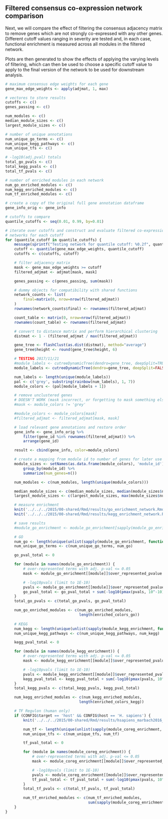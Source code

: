 ## Filtered consensus co-expression network comparison

Next, we will compare the effect of filtering the consensus adjacency matrix to
remove genes which are not strongly co-expressed with any other genes.
Different cutoff values ranging in severity are tested and, in each case,
functional enrichment is measured across all modules in the filtered network.

Plots are then generated to show the effects of applying the varying levels of
filtering, which can then be used to choose a specific cutoff value to apply to
the final version of the network to be used for downstream analysis.

```r
# maximum consensus edge weights for each gene
gene_max_edge_weights <- apply(adjmat, 1, max)

# vectores to store results
cutoffs <- c()
genes_passing <- c()

num_modules <- c()
median_module_sizes <- c()
largest_module_sizes <- c()

# number of unique annotations
num_unique_go_terms <- c()
num_unique_kegg_pathways <- c()
num_unique_tfs <- c()

# -log10(adj.pval) totals
total_go_pvals <- c()
total_kegg_pvals <- c()
total_tf_pvals <- c()

# number of enriched modules in each network
num_go_enriched_modules <- c()
num_kegg_enriched_modules <- c()
num_tf_enriched_modules <- c()

# create a copy of the original full gene annotation dataframe
gene_info_orig <- gene_info

# cutoffs to compare
quantile_cutoffs <- seq(0.01, 0.99, by=0.01)

# iterate over cutoffs and construct and evaluate filtered co-expression 
# networks for each cutoff
for (quantile_cutoff in quantile_cutoffs) {
    message(sprintf("Testing network for quantile cutoff: %0.2f", quantile_cutoff))
    cutoff <- quantile(gene_max_edge_weights, quantile_cutoff)
    cutoffs <- c(cutoffs, cutoff)

    # filter adjacency matrix
    mask <- gene_max_edge_weights >= cutoff
    filtered_adjmat <- adjmat[mask, mask]

    genes_passing <- c(genes_passing, sum(mask))

    # dummy objects for compatibility with shared functions
    network_counts <- list(
        final=matrix(0, nrow=nrow(filtered_adjmat))
    )
    rownames(network_counts$final) <- rownames(filtered_adjmat)

    count_table <- matrix(0, nrow=nrow(filtered_adjmat)) 
    rownames(count_table) <- rownames(filtered_adjmat)

    # convert to distance matrix and perform hierarchical clustering
    distmat <- 1 - (filtered_adjmat / max(filtered_adjmat))

    gene_tree <- flashClust(as.dist(distmat), method="average")
    gene_tree$height <- round(gene_tree$height, 6)

    # TESTING 2017/11/21
    #module_labels <- cutreeDynamicTree(dendro=gene_tree, deepSplit=TRUE, minModuleSize=10)
    module_labels <- cutreeDynamicTree(dendro=gene_tree, deepSplit=FALSE, minModuleSize=10)

    num_labels <- length(unique(module_labels))
    pal <- c('grey', substring(rainbow(num_labels), 1, 7))
    module_colors <- (pal[module_labels + 1])

    # remove unclustered genes
    # DOESN'T WORK (mask incorrect, or forgetting to mask something else?)
    #mask <- module_colors != 'grey'

    #module_colors <- module_colors[mask]
    #filtered_adjmat <- filtered_adjmat[mask, mask]

    # load relevant gene annotations and restore order
    gene_info <- gene_info_orig %>% 
        filter(gene_id %in% rownames(filtered_adjmat)) %>%
        arrange(gene_id)

    result <- cbind(gene_info, color=module_colors)

    # create a mapping from module id to number of genes for later use
    module_sizes <- setNames(as.data.frame(module_colors), 'module_id') %>% 
        group_by(module_id) %>% 
        summarize(num_genes=n())

    num_modules <- c(num_modules, length(unique(module_colors)))

    median_module_sizes <- c(median_module_sizes, median(module_sizes$num_genes))
    largest_module_sizes <- c(largest_module_sizes, max(module_sizes$num_genes))

    # measure enrichment
    knit('../../../2015/00-shared/Rmd/results/go_enrichment_network.Rmd', quiet=TRUE, output=tempfile())
    knit('../../../2015/00-shared/Rmd/results/kegg_enrichment_network.Rmd', quiet=TRUE, output=tempfile())

    # save results
    #module_go_enrichment <- module_go_enrichment[sapply(module_go_enrichment, nrow) > 0] 

    # GO
    num_go <- length(unique(unlist(sapply(module_go_enrichment, function(x) { x$category }))))
    num_unique_go_terms <- c(num_unique_go_terms, num_go)

    go_pval_total <- 0

    for (module in names(module_go_enrichment)) {
        # over-represented terms with adj. p-val <= 0.05
        mask <- module_go_enrichment[[module]]$over_represented_pvalue <= 0.05

        # -log10pvals (limit to 1E-10)
        pvals <- module_go_enrichment[[module]]$over_represented_pvalue[mask]
        go_pval_total <- go_pval_total + sum(-log10(pmax(pvals, 10^-10)))
    }
    total_go_pvals <- c(total_go_pvals, go_pval_total)

    num_go_enriched_modules <- c(num_go_enriched_modules,
                                 length(enriched_colors_go))
    
    # KEGG
    num_kegg <- length(unique(unlist(sapply(module_kegg_enrichment, function(x) { x$category }))))
    num_unique_kegg_pathways <- c(num_unique_kegg_pathways, num_kegg)

    kegg_pval_total <- 0

    for (module in names(module_kegg_enrichment)) {
        # over-represented terms with adj. p-val <= 0.05
        mask <- module_kegg_enrichment[[module]]$over_represented_pvalue <= 0.05

        # -log10pvals (limit to 1E-10)
        pvals <- module_kegg_enrichment[[module]]$over_represented_pvalue[mask]
        kegg_pval_total <- kegg_pval_total + sum(-log10(pmax(pvals, 10^-10)))
    }
    total_kegg_pvals <- c(total_kegg_pvals, kegg_pval_total)

    num_kegg_enriched_modules <- c(num_kegg_enriched_modules,
                                 length(enriched_colors_kegg))

    # TF Regulon (human only)
    if (CONFIG$target == 'host' && CONFIG$host == 'H. sapiens') {
        knit('../../../2015/00-shared/Rmd/results/hsapiens_marbach2016_tf_enrichment.Rmd')

        num_tf <- length(unique(unlist(sapply(module_coreg_enrichment, function(x) { x$category }))))
        num_unique_tfs <- c(num_unique_tfs, num_tf)

        tf_pval_total <- 0

        for (module in names(module_coreg_enrichment)) {
            # over-represented terms with adj. p-val <= 0.05
            mask <- module_coreg_enrichment[[module]]$over_represented_pvalue <= 0.05

            # -log10pvals (limit to 1E-10)
            pvals <- module_coreg_enrichment[[module]]$over_represented_pvalue[mask]
            tf_pval_total <- tf_pval_total + sum(-log10(pmax(pvals, 10^-10)))
        }
        total_tf_pvals <- c(total_tf_pvals, tf_pval_total)

        num_tf_enriched_modules <- c(num_tf_enriched_modules,
                                     sum(sapply(module_coreg_enrichment, nrow) > 0))
    }
}
```
